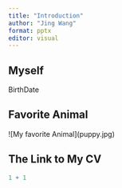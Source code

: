 ```yaml
---
title: "Introduction"
author: "Jing Wang"
format: pptx
editor: visual
---
```


## Myself

BirthDate

## Favorite Animal

\![My favorite Animal\](puppy.jpg)

## The Link to My CV

```r
1 + 1
```
